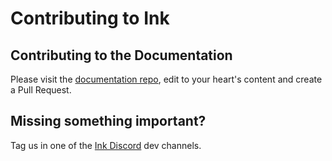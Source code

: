 # Contributing to Ink

## Contributing to the Documentation
Please visit the [documentation repo](https://github.com/inkonchain), edit to your heart's content and create a Pull Request.

## Missing something important?
Tag us in one of the [Ink Discord](https://discord.com/invite/inkonchain?utm_source=docs&utm_medium=nav) dev channels.
